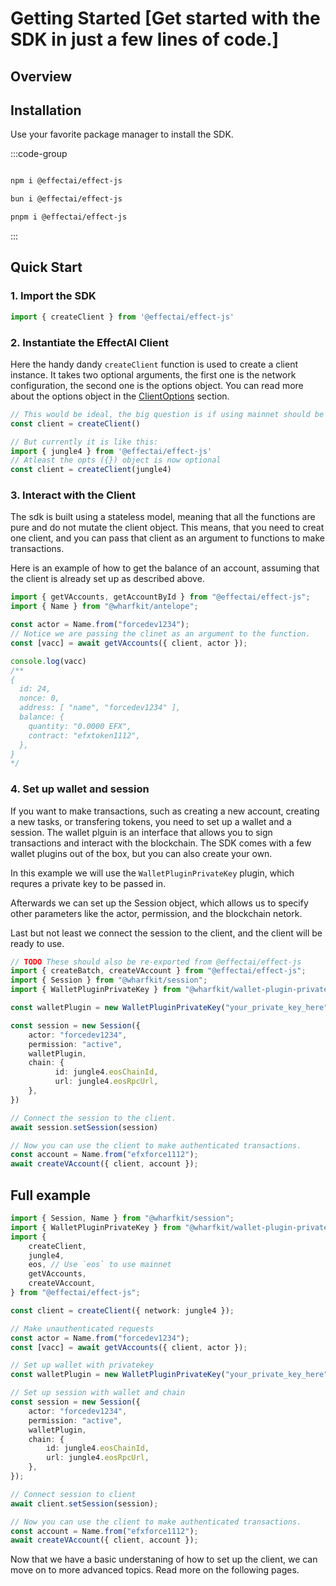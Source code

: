 # Getting Started [Get started with the SDK in just a few lines of code.]

## Overview

## Installation

Use your favorite package manager to install the SDK.

  :::code-group

  ```bash [npm]

  npm i @effectai/effect-js
  ```

  ```bash [bun]
  bun i @effectai/effect-js
  ```

  ```bash [pnpm]
  pnpm i @effectai/effect-js
  ```
  :::
## Quick Start

### 1. Import the SDK

```ts
import { createClient } from '@effectai/effect-js'
```

### 2. Instantiate the EffectAI Client

Here the handy dandy `createClient` function is used to create a client instance.
It takes two optional arguments, the first one is the network configuration, the second one is the options object.
You can read more about the options object in the [ClientOptions](#client-options) section.

```ts
// This would be ideal, the big question is if using mainnet should be explicitly passed or not.
const client = createClient()

// But currently it is like this:
import { jungle4 } from '@effectai/effect-js'
// Atleast the opts ({}) object is now optional
const client = createClient(jungle4)
```

### 3. Interact with the Client

The sdk is built using a stateless model, meaning that all the functions are pure and do not mutate the client object.
This means, that you need to creat one client, and you can pass that client as an argument to functions to make transactions.

Here is an example of how to get the balance of an account, assuming that the client is already set up as described above.

```ts
import { getVAccounts, getAccountById } from "@effectai/effect-js";
import { Name } from "@wharfkit/antelope";

const actor = Name.from("forcedev1234");
// Notice we are passing the clinet as an argument to the function.
const [vacc] = await getVAccounts({ client, actor });

console.log(vacc)
/**
{
  id: 24,                                                
  nonce: 0,
  address: [ "name", "forcedev1234" ],
  balance: {
    quantity: "0.0000 EFX",
    contract: "efxtoken1112",
  },
}
*/
```

### 4. Set up wallet and session

If you want to make transactions, such as creating a new account, creating a new tasks, or transfering tokens, you need to set up a wallet and a session.
The wallet plguin is an interface that allows you to sign transactions and interact with the blockchain.
The SDK comes with a few wallet plugins out of the box, but you can also create your own.

In this example we will use the `WalletPluginPrivateKey` plugin, which requres a private key to be passed in.

Afterwards we can set up the Session object, which allows us to specify other parameters like the actor, permission, and the blockchain netork.

Last but not least we connect the session to the client, and the client will be ready to use.

```ts
// TODO These should also be re-exported from @effectai/effect-js
import { createBatch, createVAccount } from "@effectai/effect-js";
import { Session } from "@wharfkit/session";
import { WalletPluginPrivateKey } from "@wharfkit/wallet-plugin-privatekey"

const walletPlugin = new WalletPluginPrivateKey("your_private_key_here")

const session = new Session({
    actor: "forcedev1234",
    permission: "active",
    walletPlugin,
    chain: {
		  id: jungle4.eosChainId,
		  url: jungle4.eosRpcUrl,
    },
})

// Connect the session to the client.
await session.setSession(session)

// Now you can use the client to make authenticated transactions.
const account = Name.from("efxforce1112");
await createVAccount({ client, account });
```

## Full example

```ts
import { Session, Name } from "@wharfkit/session";
import { WalletPluginPrivateKey } from "@wharfkit/wallet-plugin-privatekey";
import {
	createClient,
	jungle4,
	eos, // Use `eos` to use mainnet
	getVAccounts,
	createVAccount,
} from "@effectai/effect-js";

const client = createClient({ network: jungle4 });

// Make unauthenticated requests
const actor = Name.from("forcedev1234");
const [vacc] = await getVAccounts({ client, actor });

// Set up wallet with privatekey
const walletPlugin = new WalletPluginPrivateKey("your_private_key_here");

// Set up session with wallet and chain
const session = new Session({
	actor: "forcedev1234",
	permission: "active",
	walletPlugin,
	chain: {
		id: jungle4.eosChainId,
		url: jungle4.eosRpcUrl,
	},
});

// Connect session to client
await client.setSession(session);

// Now you can use the client to make authenticated transactions.
const account = Name.from("efxforce1112");
await createVAccount({ client, account });
```

Now that we have a basic understaning of how to set up the client, we can move on to more advanced topics.
Read more on the following pages.

